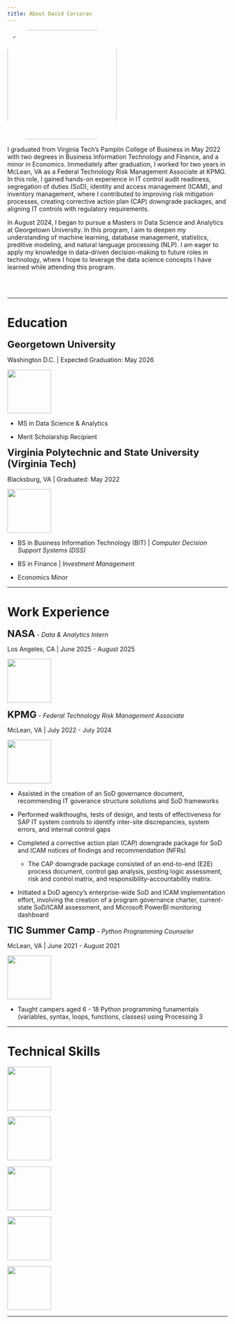 ```yaml
---
title: About David Corcoran
---
```


<div class = "my_image_div">
  <img src = "./assets/photo.png" class = "my_image" style = "border-radius: 50px; width: 250px;" />
</div>

<div class = "text-content">
  I graduated from Virginia Tech's Pamplin College of Business in May 2022 with two degrees in Business Information Technology and Finance, and a minor in Economics. Immediately after graduation, I worked for two years in McLean, VA as a Federal Technology Risk Management Associate at KPMG. In this role, I gained hands-on experience in IT control audit readiness, segregation of duties (SoD), identity and access management (ICAM), and inventory management, where I contributed to improving risk mitigation processes, creating corrective action plan (CAP) downgrade packages, and aligning IT controls with regulatory requirements.

  In August 2024, I began to pursue a Masters in Data Science and Analytics at Georgetown University. In this program, I aim to deepen my understanding of machine learning, database management, statistics, preditive modeling, and natural language processing (NLP). I am eager to apply my knowledge in data-driven decision-making to future roles in technology, where I hope to leverage the data science concepts I have learned while attending this program.
</div>
<br><br>

---

# Education

<span style="font-size: 22px; font-weight: bold;">Georgetown University</span>

Washington D.C. | Expected Graduation: May 2026

::: {.grid .education_grid}
::: {.g-col .grid_picture}
![](./assets/georgetown_logo.gif){width=100px}
:::

::: {.g-col}
- MS in Data Science & Analytics

- Merit Scholarship Recipient
:::
:::


<span style="font-size: 22px; font-weight: bold;">Virginia Polytechnic and State University (Virginia Tech)</span>

Blacksburg, VA | Graduated: May 2022

::: {.grid .education_grid}
::: {.g-col .grid_picture}
![](./assets/vt_logo.png){width=100px}
:::

::: {.g-col}
- BS in Business Information Technology (BIT) | *Computer Decision Support Systems (DSS)*
  
- BS in Finance | *Investment Management*
  
- Economics Minor
:::

:::

---

# Work Experience

<span style="font-size: 22px; font-weight: bold;">NASA</span>  - *Data & Analytics Intern*

Los Angeles, CA | June 2025 - August 2025

::: {.grid .work_experience_grid}

::: {.g-col .grid_picture}
![](./assets/nasa_logo.png){width=100px}
:::

::: {.g-col}

:::

:::

<span style="font-size: 22px; font-weight: bold;">KPMG</span>  - *Federal Technology Risk Management Associate*

McLean, VA | July 2022 - July 2024

::: {.grid .work_experience_grid}

::: {.g-col .grid_picture}
![](./assets/kpmg_logo.jfif){width=100px}
:::

::: {.g-col}
- Assisted in the creation of an SoD governance document, recommending IT goverance structure solutions and SoD frameworks

- Performed walkthoughs, tests of design, and tests of effectiveness for SAP IT system controls to identify inter-site discrepancies, system errors, and internal control gaps

- Completed a corrective action plan (CAP) downgrade package for SoD and ICAM notices of findings and recommendation (NFRs)
   - The CAP downgrade package consisted of an end-to-end (E2E) process document, control gap analysis, posting logic assessment, risk and control matrix, and responsibility-accountability matrix.

- Initiated a DoD agency's enterprise-wide SoD and ICAM implementation effort, involving the creation of a program governance charter, current-state SoD/ICAM assessment, and Microsoft PowerBI monitoring dashboard
:::

:::

<span style="font-size: 22px; font-weight: bold;">TIC Summer Camp</span> - *Python Programming Counseler*

McLean, VA | June 2021 - August 2021

::: {.grid .work_experience_grid}

::: {.g-col .grid_picture}
![](./assets/TIC_logo.jpg){width=100px}
:::

::: {.g-col}
- Taught campers aged 6 - 18 Python programming funamentals (variables, syntax, loops, functions, classes) using Processing 3
:::

:::

---

# Technical Skills

::: {.grid .skills_grid}

::: {.g-col}
![](./assets/python.png){width=100px}
:::

::: {.g-col}
![](./assets/R.png){width=100px}
:::

::: {.g-col}
![](./assets/sql.svg){height=100px}
:::

::: {.g-col}
![](./assets/html.png){width=100px}
:::

::: {.g-col}
![](./assets/powerbi.svg){width=100px} 
:::

:::

---